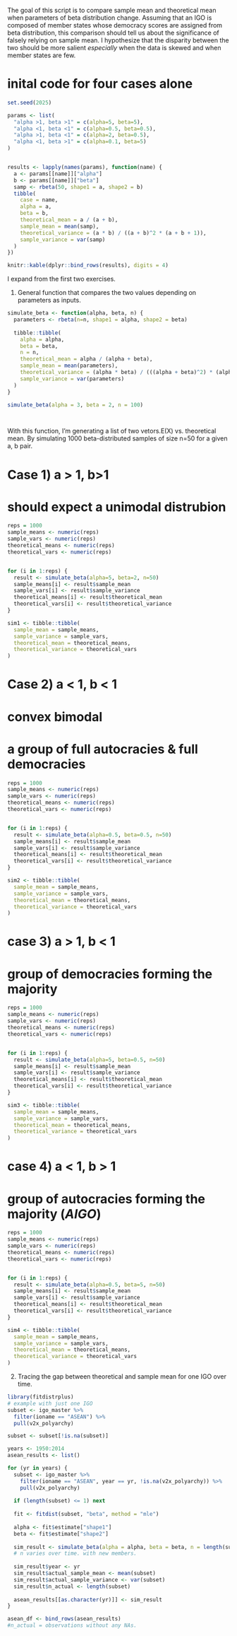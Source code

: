 The goal of this script is to compare sample mean and theoretical mean when parameters of beta distribution change. 
Assuming that an IGO is composed of member states whose democracy scores are assigned from beta distribution, this comparison should tell us about the significance of falsely relying on sample mean. 
I hypothesize that the disparity between the two should be more salient *especially* when the data is skewed and when member states are few. 

# inital code for four cases alone
```r
set.seed(2025)

params <- list(
  "alpha >1, beta >1" = c(alpha=5, beta=5),
  "alpha <1, beta <1" = c(alpha=0.5, beta=0.5),
  "alpha >1, beta <1" = c(alpha=2, beta=0.5),
  "alpha <1, beta >1" = c(alpha=0.1, beta=5)
)


results <- lapply(names(params), function(name) {
  a <- params[[name]]["alpha"]
  b <- params[[name]]["beta"]
  samp <- rbeta(50, shape1 = a, shape2 = b)
  tibble(
    case = name,
    alpha = a,
    beta = b,
    theoretical_mean = a / (a + b),
    sample_mean = mean(samp),
    theoretical_variance = (a * b) / ((a + b)^2 * (a + b + 1)),
    sample_variance = var(samp)
  )
})

knitr::kable(dplyr::bind_rows(results), digits = 4)

```




I expand from the first two exercises. 

1) General function that compares the two values depending on parameters as inputs. 
```r
simulate_beta <- function(alpha, beta, n) {
  parameters <- rbeta(n=n, shape1 = alpha, shape2 = beta)
  
  tibble::tibble(
    alpha = alpha,
    beta = beta,
    n = n,
    theoretical_mean = alpha / (alpha + beta),
    sample_mean = mean(parameters),
    theoretical_variance = (alpha * beta) / (((alpha + beta)^2) * (alpha + beta + 1)),
    sample_variance = var(parameters)
  )
}

simulate_beta(alpha = 3, beta = 2, n = 100)

  
```
With this function, I'm generating a list of two vetors.E(X) vs. theoretical mean.
By simulating 1000 beta-distributed samples of size n=50 for a given a, b pair.

# Case 1) a > 1, b>1 
# should expect a unimodal distrubion
```r
reps = 1000
sample_means <- numeric(reps)
sample_vars <- numeric(reps)
theoretical_means <- numeric(reps)
theoretical_vars <- numeric(reps)


for (i in 1:reps) {
  result <- simulate_beta(alpha=5, beta=2, n=50)
  sample_means[i] <- result$sample_mean
  sample_vars[i] <- result$sample_variance
  theoretical_means[i] <- result$theoretical_mean
  theoretical_vars[i] <- result$theoretical_variance
}

sim1 <- tibble::tibble(
  sample_mean = sample_means,
  sample_variance = sample_vars,
  theoretical_mean = theoretical_means,
  theoretical_variance = theoretical_vars
) 
```

# Case 2) a < 1, b < 1
# convex bimodal 
# a group of full autocracies & full democracies
```r
reps = 1000
sample_means <- numeric(reps)
sample_vars <- numeric(reps)
theoretical_means <- numeric(reps)
theoretical_vars <- numeric(reps)


for (i in 1:reps) {
  result <- simulate_beta(alpha=0.5, beta=0.5, n=50)
  sample_means[i] <- result$sample_mean
  sample_vars[i] <- result$sample_variance
  theoretical_means[i] <- result$theoretical_mean
  theoretical_vars[i] <- result$theoretical_variance
}

sim2 <- tibble::tibble(
  sample_mean = sample_means,
  sample_variance = sample_vars,
  theoretical_mean = theoretical_means,
  theoretical_variance = theoretical_vars
) 
```

# case 3) a > 1, b < 1
# group of democracies forming the majority
```r
reps = 1000
sample_means <- numeric(reps)
sample_vars <- numeric(reps)
theoretical_means <- numeric(reps)
theoretical_vars <- numeric(reps)


for (i in 1:reps) {
  result <- simulate_beta(alpha=5, beta=0.5, n=50)
  sample_means[i] <- result$sample_mean
  sample_vars[i] <- result$sample_variance
  theoretical_means[i] <- result$theoretical_mean
  theoretical_vars[i] <- result$theoretical_variance
}

sim3 <- tibble::tibble(
  sample_mean = sample_means,
  sample_variance = sample_vars,
  theoretical_mean = theoretical_means,
  theoretical_variance = theoretical_vars
) 
```


# case 4) a < 1, b > 1
# group of autocracies forming the majority (*AIGO*)

```r
reps = 1000
sample_means <- numeric(reps)
sample_vars <- numeric(reps)
theoretical_means <- numeric(reps)
theoretical_vars <- numeric(reps)


for (i in 1:reps) {
  result <- simulate_beta(alpha=0.5, beta=5, n=50)
  sample_means[i] <- result$sample_mean
  sample_vars[i] <- result$sample_variance
  theoretical_means[i] <- result$theoretical_mean
  theoretical_vars[i] <- result$theoretical_variance
}

sim4 <- tibble::tibble(
  sample_mean = sample_means,
  sample_variance = sample_vars,
  theoretical_mean = theoretical_means,
  theoretical_variance = theoretical_vars
) 
```


2) Tracing the gap between theoretical and sample mean for one IGO over time. 
```r
library(fitdistrplus)
# example with just one IGO 
subset <- igo_master %>%
  filter(ioname == "ASEAN") %>%
  pull(v2x_polyarchy)

subset <- subset[!is.na(subset)]

years <- 1950:2014
asean_results <- list()

for (yr in years) {
  subset <- igo_master %>%
    filter(ioname == "ASEAN", year == yr, !is.na(v2x_polyarchy)) %>%
    pull(v2x_polyarchy)
  
  if (length(subset) <= 1) next
  
  fit <- fitdist(subset, "beta", method = "mle")
  
  alpha <- fit$estimate["shape1"]
  beta <- fit$estimate["shape2"]
  
  sim_result <- simulate_beta(alpha = alpha, beta = beta, n = length(subset)) 
  # n varies over time. with new members. 
  
  sim_result$year <- yr
  sim_result$actual_sample_mean <- mean(subset)
  sim_result$actual_sample_variance <- var(subset)
  sim_result$n_actual <- length(subset)
  
  asean_results[[as.character(yr)]] <- sim_result
}

asean_df <- bind_rows(asean_results) 
#n_actual = observations without any NAs.

```

